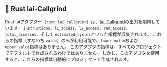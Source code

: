 ## 🦀 Rust Iai-Callgrind

Rust Iaiアダプター（`rust_iai_callgrind`）は、[Iai-Callgrind](https://github.com/iai-callgrind/iai-callgrind)の出力を期待しています。
`instructions`、`l1_access`、`l2_access`、`ram_access`、`total_accesses`、そして `estimated_cycles`といった指標が収集されます。
これらの指標（すなわち `value`）のみが利用可能で、`lower_value`および`upper_value`指標はありません。
このアダプタの指標は、すべてのプロジェクトでデフォルトで作成されるわけではありません。
しかし、このアダプタを使用すると、これらの指標は自動的にプロジェクトで作成されます。